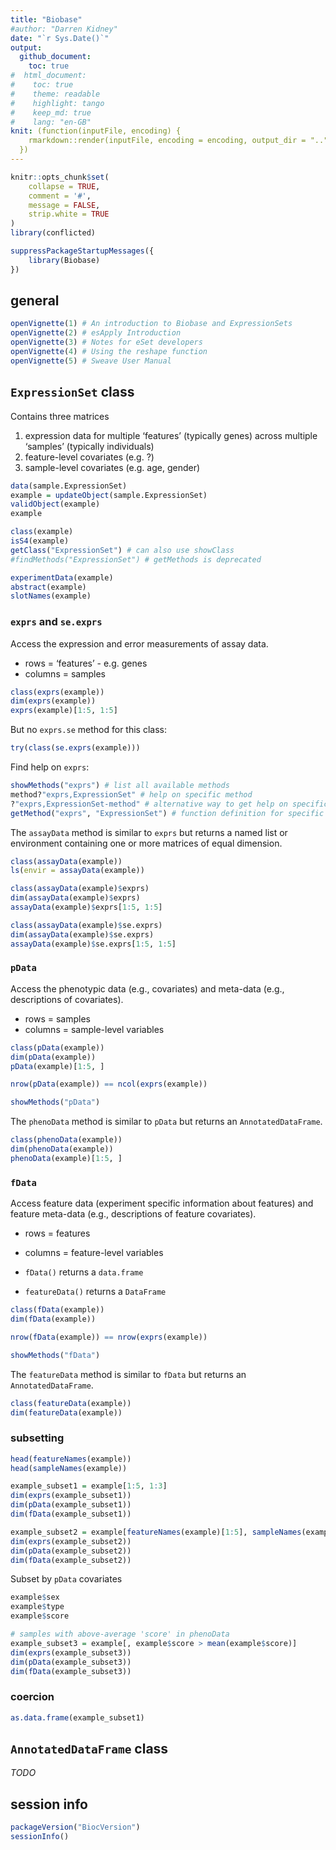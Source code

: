 ```yaml
---
title: "Biobase"
#author: "Darren Kidney"
date: "`r Sys.Date()`"
output:
  github_document:
    toc: true
#  html_document:
#    toc: true
#    theme: readable
#    highlight: tango
#    keep_md: true
#    lang: "en-GB"
knit: (function(inputFile, encoding) {
    rmarkdown::render(inputFile, encoding = encoding, output_dir = "..")
  })
---
```


```r
knitr::opts_chunk$set(
	collapse = TRUE,
	comment = '#',
	message = FALSE,
	strip.white = TRUE
)
library(conflicted)
```

```r
suppressPackageStartupMessages({
	library(Biobase)
})
```

## general

```r
openVignette(1) # An introduction to Biobase and ExpressionSets
openVignette(2) # esApply Introduction
openVignette(3) # Notes for eSet developers
openVignette(4) # Using the reshape function
openVignette(5) # Sweave User Manual
```

## `ExpressionSet` class

Contains three matrices

1. expression data for multiple 'features' (typically genes) across multiple 'samples' (typically individuals)
1. feature-level covariates (e.g. ?)
1. sample-level covariates (e.g. age, gender)

```r
data(sample.ExpressionSet)
example = updateObject(sample.ExpressionSet)
validObject(example)
example
```

```r
class(example)
isS4(example)
getClass("ExpressionSet") # can also use showClass
#findMethods("ExpressionSet") # getMethods is deprecated
```

```r
experimentData(example)
abstract(example)
slotNames(example)
```

### `exprs` and `se.exprs`

Access the expression and error measurements of assay data.

* rows = 'features' - e.g. genes
* columns = samples

```r
class(exprs(example))
dim(exprs(example))
exprs(example)[1:5, 1:5]
```

But no `exprs.se` method for this class:

```r
try(class(se.exprs(example)))
```

Find help on `exprs`: 

```r
showMethods("exprs") # list all available methods
method?"exprs,ExpressionSet" # help on specific method
?"exprs,ExpressionSet-method" # alternative way to get help on specific method
getMethod("exprs", "ExpressionSet") # function definition for specific method
```

The `assayData` method is similar to `exprs` but returns a named list or environment containing one or more matrices of equal dimension.

```r
class(assayData(example))
ls(envir = assayData(example))
```

```r
class(assayData(example)$exprs)
dim(assayData(example)$exprs)
assayData(example)$exprs[1:5, 1:5]
```

```r
class(assayData(example)$se.exprs)
dim(assayData(example)$se.exprs)
assayData(example)$se.exprs[1:5, 1:5]
```

### `pData`

Access the phenotypic data (e.g., covariates) and meta-data (e.g., descriptions of covariates).

* rows = samples
* columns = sample-level variables

```r
class(pData(example))
dim(pData(example))
pData(example)[1:5, ]
```

```r
nrow(pData(example)) == ncol(exprs(example))
```

```r
showMethods("pData")
```

The `phenoData` method is similar to `pData` but returns an `AnnotatedDataFrame`.

```r
class(phenoData(example))
dim(phenoData(example))
phenoData(example)[1:5, ]
```

### `fData`

Access feature data (experiment specific information about features) and feature meta-data (e.g., descriptions of feature covariates).

* rows = features
* columns = feature-level variables

* `fData()` returns a `data.frame`  
* `featureData()` returns a `DataFrame`  

```r
class(fData(example))
dim(fData(example))
```

```r
nrow(fData(example)) == nrow(exprs(example))
```

```r
showMethods("fData")
```

The `featureData` method is similar to `fData` but returns an `AnnotatedDataFrame`.

```r
class(featureData(example))
dim(featureData(example))
```

### subsetting

```r
head(featureNames(example))
head(sampleNames(example))
```

```r
example_subset1 = example[1:5, 1:3]
dim(exprs(example_subset1))
dim(pData(example_subset1))
dim(fData(example_subset1))
```

```r
example_subset2 = example[featureNames(example)[1:5], sampleNames(example)[1:3]]
dim(exprs(example_subset2))
dim(pData(example_subset2))
dim(fData(example_subset2))
```

Subset by `pData` covariates

```r
example$sex
example$type
example$score
```

```r
# samples with above-average 'score' in phenoData
example_subset3 = example[, example$score > mean(example$score)]
dim(exprs(example_subset3))
dim(pData(example_subset3))
dim(fData(example_subset3))
```

### coercion

```r
as.data.frame(example_subset1)
```

## `AnnotatedDataFrame` class

*TODO*

## session info 

```r
packageVersion("BiocVersion")
sessionInfo()
```


